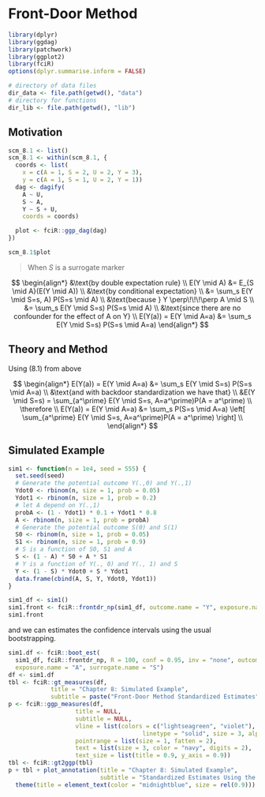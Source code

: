 # Front-Door Method {#frontdoor}


```r
library(dplyr)
library(ggdag)
library(patchwork)
library(ggplot2)
library(fciR)
options(dplyr.summarise.inform = FALSE)
```



```r
# directory of data files
dir_data <- file.path(getwd(), "data")
# directory for functions
dir_lib <- file.path(getwd(), "lib")
```


## Motivation



```r
scm_8.1 <- list()
scm_8.1 <- within(scm_8.1, {
  coords <- list(
    x = c(A = 1, S = 2, U = 2, Y = 3),
    y = c(A = 1, S = 1, U = 2, Y = 1))
  dag <- dagify(
    A ~ U,
    S ~ A,
    Y ~ S + U,
    coords = coords)

  plot <- fciR::ggp_dag(dag)
})
```

```r
scm_8.1$plot
```

> When $S$ is a surrogate marker

$$
\begin{align*}
&\text{by double expectation rule} \\
E(Y \mid A) &= E_{S \mid A}(E(Y \mid A)) \\
&\text{by conditional expectation} \\
&= \sum_s E(Y \mid S=s, A) P(S=s \mid A) \\
&\text{because } Y \perp\!\!\!\perp A \mid S \\
&= \sum_s E(Y \mid S=s) P(S=s \mid A) \\
&\text{since there are no confounder for the effect of A on Y} \\
E(Y(a)) = E(Y \mid A=a) &=  \sum_s E(Y \mid S=s) P(S=s \mid A=a)
\end{align*}
$$

## Theory and Method

Using (8.1) from above


$$
\begin{align*}
E(Y(a)) = E(Y \mid A=a) &=  \sum_s E(Y \mid S=s) P(S=s \mid A=a) \\
&\text{and with backdoor standardization we have that} \\
&E(Y \mid S=s) = \sum_{a^\prime} E(Y \mid S=s, A=a^\prime)P(A = a^\prime) \\
\therefore \\
E(Y(a)) = E(Y \mid A=a) &=  \sum_s P(S=s \mid A=a) \left[ \sum_{a^\prime} E(Y \mid S=s, A=a^\prime)P(A = a^\prime) \right] \\
\end{align*}
$$


## Simulated Example

```r
sim1 <- function(n = 1e4, seed = 555) {
  set.seed(seed)
  # Generate the potential outcome Y(.,0) and Y(.,1)
  Ydot0 <- rbinom(n, size = 1, prob = 0.05)
  Ydot1 <- rbinom(n, size = 1, prob = 0.2)
  # let A depend on Y(.,1)
  probA <- (1 - Ydot1) * 0.1 + Ydot1 * 0.8
  A <- rbinom(n, size = 1, prob = probA)
  # Generate the potential outcome S(0) and S(1)
  S0 <- rbinom(n, size = 1, prob = 0.05)
  S1 <- rbinom(n, size = 1, prob = 0.9)
  # S is a function of S0, S1 and A
  S <- (1 - A) * S0 + A * S1
  # Y is a function of Y(., 0) and Y(., 1) and S
  Y <- (1 - S) * Ydot0 + S * Ydot1
  data.frame(cbind(A, S, Y, Ydot0, Ydot1))
}
```


```r
sim1_df <- sim1()
sim1.front <- fciR::frontdr_np(sim1_df, outcome.name = "Y", exposure.name = "A", surrogate.name = "S")
sim1.front
```

and we can estimates the confidence intervals using the usual bootstrapping.

```r
sim1.df <- fciR::boot_est(
  sim1_df, fciR::frontdr_np, R = 100, conf = 0.95, inv = "none", outcome.name = "Y",
  exposure.name = "A", surrogate.name = "S")
df <- sim1.df
tbl <- fciR::gt_measures(df, 
            title = "Chapter 8: Simulated Example", 
            subtitle = paste("Front-Door Method Standardized Estimates"))
p <- fciR::ggp_measures(df,
                   title = NULL,
                   subtitle = NULL,
                   vline = list(colors = c("lightseagreen", "violet"),
                                      linetype = "solid", size = 3, alpha = 0.5),
                   pointrange = list(size = 1, fatten = 2),
                   text = list(size = 3, color = "navy", digits = 2),
                   text_size = list(title = 0.9, y_axis = 0.9))
tbl <- fciR::gt2ggp(tbl)
p + tbl + plot_annotation(title = "Chapter 8: Simulated Example",
                          subtitle = "Standardized Estimates Using the Front-door Method") &
  theme(title = element_text(color = "midnightblue", size = rel(0.9)))
```


